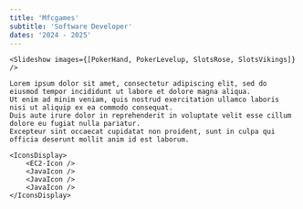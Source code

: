 ---
title: 'Mfcgames'
subtitle: 'Software Developer'
dates: '2024 - 2025'
---


<Section heading={frontmatter.title} subheading={frontmatter.subtitle} date={frontmatter.dates}>

    <Slideshow images={[PokerHand, PokerLevelup, SlotsRose, SlotsVikings]} />

    Lorem ipsum dolor sit amet, consectetur adipiscing elit, sed do eiusmod tempor incididunt ut labore et dolore magna aliqua.
    Ut enim ad minim veniam, quis nostrud exercitation ullamco laboris nisi ut aliquip ex ea commodo consequat.
    Duis aute irure dolor in reprehenderit in voluptate velit esse cillum dolore eu fugiat nulla pariatur.
    Excepteur sint occaecat cupidatat non proident, sunt in culpa qui officia deserunt mollit anim id est laborum.
    
    <IconsDisplay>
        <EC2-Icon />
        <JavaIcon />
        <JavaIcon />
        <JavaIcon />
    </IconsDisplay>

</Section>
